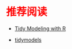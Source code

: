 # 推荐阅读 {.unnumbered style="color:red"}

-   [Tidy Modeling with R](https://www.tmwr.org/)

-   [tidymodels](https://www.tidymodels.org/)
